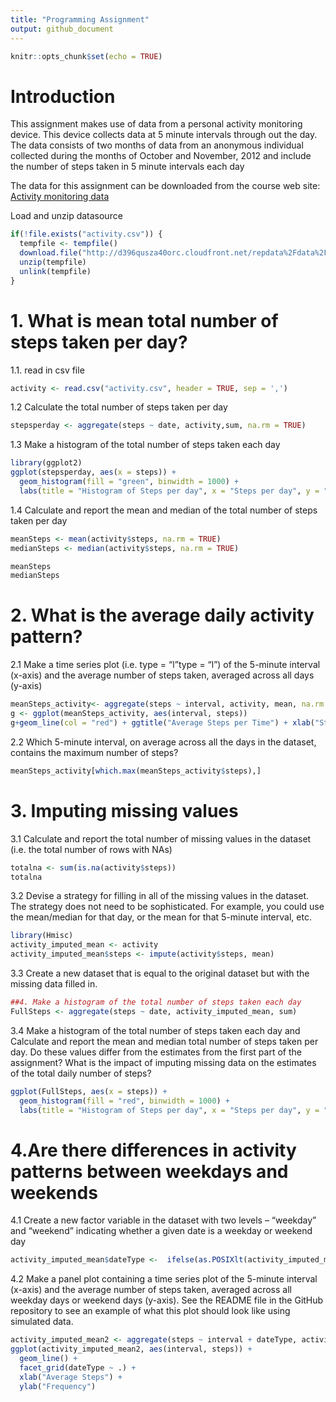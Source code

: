 ```yaml
---
title: "Programming Assignment"
output: github_document
---
```


```r
knitr::opts_chunk$set(echo = TRUE)
```

# Introduction 

This assignment makes use of data from a personal activity monitoring device. This device collects data at 5 minute intervals through out the day. The data consists of two months of data from an anonymous individual collected during the months of October and November, 2012 and include the number of steps taken in 5 minute intervals each day

The data for this assignment can be downloaded from the course web site: 
[Activity monitoring data](http://d396qusza40orc.cloudfront.net/repdata%2Fdata%2Factivity.zip)

 
Load and unzip datasource
```r
if(!file.exists("activity.csv")) {
  tempfile <- tempfile()
  download.file("http://d396qusza40orc.cloudfront.net/repdata%2Fdata%2Factivity.zip",destfile = tempfile)
  unzip(tempfile)
  unlink(tempfile)
}
```

# 1. What is mean total number of steps taken per day?

1.1. read in csv file
```r
activity <- read.csv("activity.csv", header = TRUE, sep = ',')
```

1.2 Calculate the total number of steps taken per day
```r
stepsperday <- aggregate(steps ~ date, activity,sum, na.rm = TRUE)
```


1.3 Make a histogram of the total number of steps taken each day
```r
library(ggplot2)
ggplot(stepsperday, aes(x = steps)) +
  geom_histogram(fill = "green", binwidth = 1000) +
  labs(title = "Histogram of Steps per day", x = "Steps per day", y = "Frequency")
```

1.4 Calculate and report the mean and median of the total number of steps taken per day
```r
meanSteps <- mean(activity$steps, na.rm = TRUE)
medianSteps <- median(activity$steps, na.rm = TRUE)

meanSteps
medianSteps
```

# 2. What is the average daily activity pattern?

2.1 Make a time series plot (i.e. type = "l"\color{red}{\verb|type = "l"|}type = "l") of the 5-minute interval (x-axis) and the average number of steps taken, averaged across all days (y-axis)
```r
meanSteps_activity<- aggregate(steps ~ interval, activity, mean, na.rm = TRUE)
g <- ggplot(meanSteps_activity, aes(interval, steps))
g+geom_line(col = "red") + ggtitle("Average Steps per Time") + xlab("Steps") + ylab("Frequency")+ theme(plot.title = element_text(face="bold", size=10))
```

2.2 Which 5-minute interval, on average across all the days in the dataset, contains the maximum number of steps?
```r
meanSteps_activity[which.max(meanSteps_activity$steps),]
```

# 3. Imputing missing values

3.1 Calculate and report the total number of missing values in the dataset (i.e. the total number of rows with NAs)
```r
totalna <- sum(is.na(activity$steps))
totalna
```

3.2 Devise a strategy for filling in all of the missing values in the dataset. The strategy does not need to be sophisticated. For example, you could use the mean/median for that day, or the mean for that 5-minute interval, etc.
```r
library(Hmisc)
activity_imputed_mean <- activity
activity_imputed_mean$steps <- impute(activity$steps, mean)
```

3.3 Create a new dataset that is equal to the original dataset but with the missing data filled in.
```r
##4. Make a histogram of the total number of steps taken each day
FullSteps <- aggregate(steps ~ date, activity_imputed_mean, sum)
```

3.4 Make a histogram of the total number of steps taken each day and Calculate and report the mean and median total number of steps taken per day. Do these values differ from the estimates from the first part of the assignment? What is the impact of imputing missing data on the estimates of the total daily number of steps?
```r
ggplot(FullSteps, aes(x = steps)) +
  geom_histogram(fill = "red", binwidth = 1000) +
  labs(title = "Histogram of Steps per day", x = "Steps per day", y = "Frequency")
```

# 4.Are there differences in activity patterns between weekdays and weekends

4.1 Create a new factor variable in the dataset with two levels – “weekday” and “weekend” indicating whether a given date is a weekday or weekend day
```r
activity_imputed_mean$dateType <-  ifelse(as.POSIXlt(activity_imputed_mean $date)$wday %in% c(0,6), 'weekend', 'weekday')
```


4.2 Make a panel plot containing a time series plot of the 5-minute interval (x-axis) and the average number of steps taken, averaged across all weekday days or weekend days (y-axis). See the README file in the GitHub repository to see an example of what this plot should look like using simulated data.
```r
activity_imputed_mean2 <- aggregate(steps ~ interval + dateType, activity_imputed_mean, mean)
ggplot(activity_imputed_mean2, aes(interval, steps)) + 
  geom_line() + 
  facet_grid(dateType ~ .) +
  xlab("Average Steps") + 
  ylab("Frequency")
```

